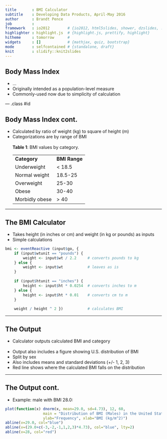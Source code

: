 ```yaml
---
title       : BMI Calculator
subtitle    : Developing Data Products, April-May 2016
author      : Brandt Pence
job         : 
framework   : io2012        # {io2012, html5slides, shower, dzslides, ...}
highlighter : highlight.js  # {highlight.js, prettify, highlight}
hitheme     : tomorrow      # 
widgets     : []            # {mathjax, quiz, bootstrap}
mode        : selfcontained # {standalone, draft}
knit        : slidify::knit2slides
---
```


## Body Mass Index

* ...
* Originally intended as a population-level measure
* Commonly-used now due to simplicity of calculation

--- .class #id 

## Body Mass Index cont.

* Calculated by ratio of weight (kg) to square of height (m)
* Categorizations are by range of BMI<br><br>
<b>Table 1</b>: BMI values by category.
<table>
<tr><td><b>Category</b></td><td><b>BMI Range</b></td></tr>
<tr><td>Underweight</td><td>&lt; 18.5</td></tr>
<tr><td>Normal weight</td><td>18.5-25</td></tr>
<tr><td>Overweight</td><td>25-30</td></tr>
<tr><td>Obese</td><td>30-40</td></tr>
<tr><td>Morbidly obese</td><td>&gt; 40</td></tr>
</table>

---

## The BMI Calculator

* Takes height (in inches or cm) and weight (in kg or pounds) as inputs
* Simple calculations

```r
bmi <- eventReactive (input$go, {
    if (input$wtunit == "pounds") {  
        weight <- input$wt / 2.2     # converts pounds to kg
    } else {
        weight <- input$wt           # leaves as is
    }
    
    if (input$htunit == "inches") {
        height <- input$ht * 0.0254  # converts inches to m
    } else {
        height <- input$ht * 0.01    # converts cm to m
    }
        
    weight / height ^ 2 })           # calculates BMI
```

---

## The Output

* Calculator outputs calculated BMI and category
<br><br>
* Output also includes a figure showing U.S. distribution of BMI
* Split by sex
* Also includes means and standard deviations (+/- 1, 2, 3)
* Red line shows where the calculated BMI falls on the distribution

---

## The Output cont.

* Example: male with BMI 28.0:<br>
```r
plot(function(x) dnorm(x, mean=29.0, sd=4.73), 12, 60,
                 main = "Distribution of BMI (Males) in the United States",
                 ylab="Frequency", xlab="BMI (kg/m^2)")
abline(v=29.0, col="blue")
abline(v=(29.0+c(-3,-2,-1,1,2,3)*4.73), col="blue", lty=2)
abline(v=28, col="red")
```

